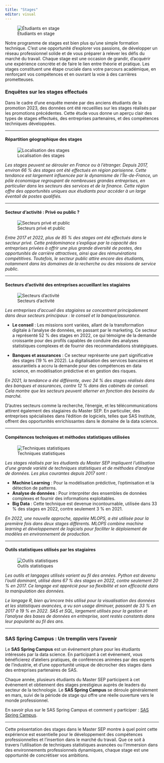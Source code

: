 ```yaml
---
title: "Stages"
editor: visual
---
```


![Étudiants en stage](Images/stage2.jpg)

Notre programme de stages est bien plus qu'une simple formation technique. C'est une opportunité d'explorer vos passions, de développer un réseau professionnel solide et de vous préparer à relever les défis du marché du travail. Chaque stage est une occasion de grandir, d'acquérir une expérience concrète et de faire le lien entre théorie et pratique. Les stages constituent une étape cruciale dans votre parcours académique, en renforçant vos compétences et en ouvrant la voie à des carrières prometteuses.


### **Enquêtes sur les stages effectués**

Dans le cadre d'une enquête menée par des anciens étudiants de la promotion 2023, des données ont été recueillies sur les stages réalisés par les promotions précédentes. Cette étude vous donne un aperçu clair des types de stages effectués, des entreprises partenaires, et des compétences techniques développées.

---

#### **Répartition géographique des stages**

![Localisation des stages](Images/Stage_1.JPG)

*Les stages peuvent se dérouler en France ou à l’étranger. Depuis 2017, environ 66 % des stages ont été effectués en région parisienne. Cette tendance est largement influencée par le dynamisme de l’Île-de-France, un pôle économique regroupant de nombreuses grandes entreprises, en particulier dans les secteurs des services et de la finance. Cette région offre des opportunités uniques aux étudiants pour accéder à un large éventail de postes qualifiés.*

---

#### **Secteur d’activité : Privé ou public ?**

![Secteurs privé et public](Images/Stage_2.JPG)

*Entre 2017 et 2022, plus de 85 % des stages ont été effectués dans le secteur privé. Cette prédominance s’explique par la capacité des entreprises privées à offrir une plus grande diversité de postes, des opportunités de carrière attractives, ainsi que des rémunérations compétitives. Toutefois, le secteur public attire encore des étudiants, notamment dans les domaines de la recherche ou des missions de service public.*

---

#### **Secteurs d’activité des entreprises accueillant les stagiaires**

![Secteurs d'activité](Images/stage_3.JPG)

*Les entreprises d'accueil des stagiaires se concentrent principalement dans deux secteurs principaux : le conseil et la banque/assurance.*

- **Le conseil** : Les missions sont variées, allant de la transformation digitale à l'analyse de données, en passant par le marketing. Ce secteur a représenté 52 % des stages en 2022, ce qui témoigne de la demande croissante pour des profils capables de conduire des analyses statistiques complexes et de fournir des recommandations stratégiques.

- **Banques et assurances** : Ce secteur représente une part significative des stages (19 % en 2022). La digitalisation des services bancaires et assurantiels a accru la demande pour des compétences en data science, en modélisation prédictive et en gestion des risques.

*En 2021, la tendance a été différente, avec 24 % des stages réalisés dans des banques et assurances, contre 12 % dans des cabinets de conseil. Cela montre que les secteurs peuvent alterner en fonction des besoins du marché.*

D'autres secteurs comme la recherche, l'énergie, et les télécommunications attirent également des stagiaires du Master SEP. En particulier, des entreprises spécialisées dans l’édition de logiciels, telles que SAS Institute, offrent des opportunités enrichissantes dans le domaine de la data science.

---

#### **Compétences techniques et méthodes statistiques utilisées**

![Techniques statistiques](Images/stage_4.JPG)

*Les stages réalisés par les étudiants du Master SEP impliquent l'utilisation d'une grande variété de techniques statistiques et de méthodes d’analyse de données. Les plus courantes depuis 2017 sont :*

- **Machine Learning** : Pour la modélisation prédictive, l'optimisation et la détection de patterns.
- **Analyse de données** : Pour interpréter des ensembles de données complexes et fournir des informations exploitables.
- **Big Data** : Cette technique est devenue incontournable, utilisée dans 33 % des stages en 2022, contre seulement 3 % en 2021.

*En 2022, une nouvelle approche, appelée MLOPS, a été utilisée pour la première fois dans deux stages différents. MLOPS combine machine learning et développement de logiciels pour faciliter le déploiement de modèles en environnement de production.*

---

#### **Outils statistiques utilisés par les stagiaires**

![Outils statistiques](Images/stage_5.JPG)

*Les outils et langages utilisés varient au fil des années. Python est devenu l'outil dominant, utilisé dans 67 % des stages en 2022, contre seulement 20 % en 2017. Ce langage est apprécié pour sa flexibilité et son efficacité dans la manipulation des données.*

*Le langage R, bien qu'encore très utilisé pour la visualisation des données et les statistiques avancées, a vu son usage diminuer, passant de 33 % en 2017 à 19 % en 2022. SAS et SQL, largement utilisés pour la gestion et l'analyse des bases de données en entreprise, sont restés constants dans leur popularité au fil des ans.*

---

### **SAS Spring Campus : Un tremplin vers l’avenir**

Le **SAS Spring Campus** est un événement phare pour les étudiants intéressés par la data science. En participant à cet événement, vous bénéficierez d'ateliers pratiques, de conférences animées par des experts de l'industrie, et d'une opportunité unique de décrocher des stages dans des entreprises partenaires de SAS.

Chaque année, plusieurs étudiants du Master SEP participent à cet événement et obtiennent des stages prestigieux auprès de leaders du secteur de la technologie. Le **SAS Spring Campus** se déroule généralement en mars, suivi de la période de stage qui offre une réelle ouverture vers le monde professionnel.

En savoir plus sur le SAS Spring Campus et comment y participer : [SAS Spring Campus](https://www.sas.com/fr_fr/academic/sas-spring-campus.html).

---

Cette présentation des stages dans le Master SEP montre à quel point cette expérience est essentielle pour le développement des compétences professionnelles et l’insertion dans le marché du travail. Que ce soit à travers l'utilisation de techniques statistiques avancées ou l’immersion dans des environnements professionnels dynamiques, chaque stage est une opportunité de concrétiser vos ambitions.


